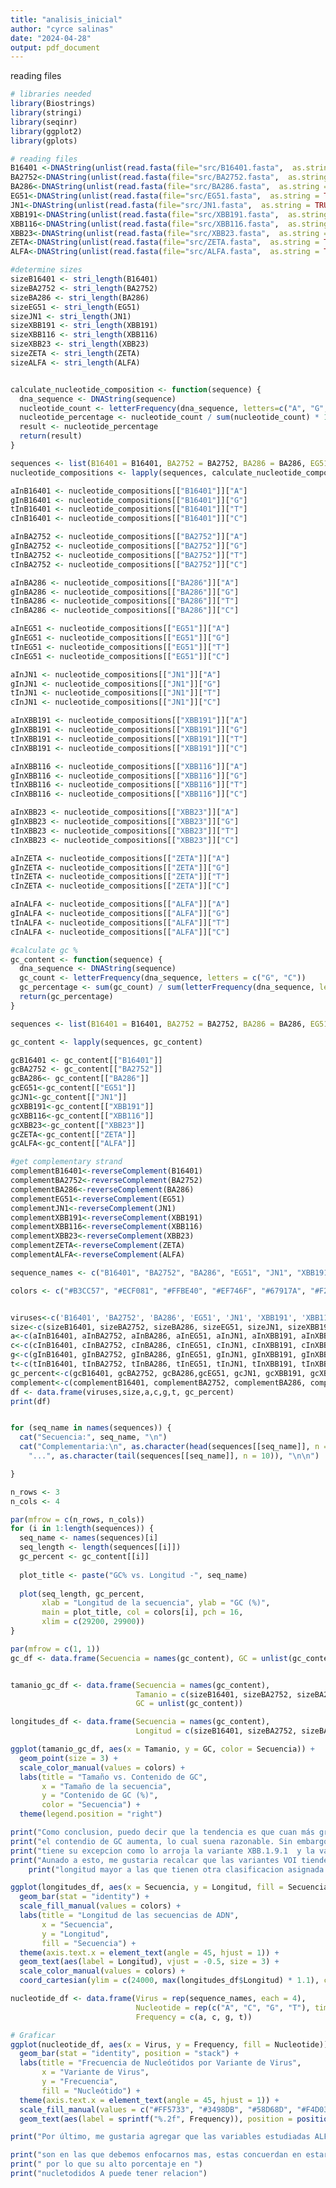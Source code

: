 ```yaml
---
title: "analisis_inicial"
author: "cyrce salinas"
date: "2024-04-28"
output: pdf_document
---
```

reading files

```r

# libraries needed
library(Biostrings)
library(stringi)
library(seqinr)
library(ggplot2)
library(gplots)
```

```r
# reading files
B16401 <-DNAString(unlist(read.fasta(file="src/B16401.fasta",  as.string = TRUE)))
BA2752<-DNAString(unlist(read.fasta(file="src/BA2752.fasta",  as.string = TRUE)))
BA286<-DNAString(unlist(read.fasta(file="src/BA286.fasta",  as.string = TRUE)))
EG51<-DNAString(unlist(read.fasta(file="src/EG51.fasta",  as.string = TRUE)))
JN1<-DNAString(unlist(read.fasta(file="src/JN1.fasta",  as.string = TRUE)))
XBB191<-DNAString(unlist(read.fasta(file="src/XBB191.fasta",  as.string = TRUE)))
XBB116<-DNAString(unlist(read.fasta(file="src/XBB116.fasta",  as.string = TRUE)))
XBB23<-DNAString(unlist(read.fasta(file="src/XBB23.fasta",  as.string = TRUE)))
ZETA<-DNAString(unlist(read.fasta(file="src/ZETA.fasta",  as.string = TRUE)))
ALFA<-DNAString(unlist(read.fasta(file="src/ALFA.fasta",  as.string = TRUE)))

#determine sizes
sizeB16401 <- stri_length(B16401)
sizeBA2752 <- stri_length(BA2752)
sizeBA286 <- stri_length(BA286)
sizeEG51 <- stri_length(EG51)
sizeJN1 <- stri_length(JN1)
sizeXBB191 <- stri_length(XBB191)
sizeXBB116 <- stri_length(XBB116)
sizeXBB23 <- stri_length(XBB23)
sizeZETA <- stri_length(ZETA)
sizeALFA <- stri_length(ALFA)


calculate_nucleotide_composition <- function(sequence) {
  dna_sequence <- DNAString(sequence)
  nucleotide_count <- letterFrequency(dna_sequence, letters=c("A", "G", "T", "C"))
  nucleotide_percentage <- nucleotide_count / sum(nucleotide_count) * 100
  result <- nucleotide_percentage
  return(result)
}

sequences <- list(B16401 = B16401, BA2752 = BA2752, BA286 = BA286, EG51 = EG51, JN1 = JN1, XBB191=XBB191, XBB116=XBB116, XBB23=XBB23, ZETA = ZETA, ALFA=ALFA)
nucleotide_compositions <- lapply(sequences, calculate_nucleotide_composition)

aInB16401 <- nucleotide_compositions[["B16401"]]["A"]
gInB16401 <- nucleotide_compositions[["B16401"]]["G"]
tInB16401 <- nucleotide_compositions[["B16401"]]["T"]
cInB16401 <- nucleotide_compositions[["B16401"]]["C"]

aInBA2752 <- nucleotide_compositions[["BA2752"]]["A"]
gInBA2752 <- nucleotide_compositions[["BA2752"]]["G"]
tInBA2752 <- nucleotide_compositions[["BA2752"]]["T"]
cInBA2752 <- nucleotide_compositions[["BA2752"]]["C"]

aInBA286 <- nucleotide_compositions[["BA286"]]["A"]
gInBA286 <- nucleotide_compositions[["BA286"]]["G"]
tInBA286 <- nucleotide_compositions[["BA286"]]["T"]
cInBA286 <- nucleotide_compositions[["BA286"]]["C"]

aInEG51 <- nucleotide_compositions[["EG51"]]["A"]
gInEG51 <- nucleotide_compositions[["EG51"]]["G"]
tInEG51 <- nucleotide_compositions[["EG51"]]["T"]
cInEG51 <- nucleotide_compositions[["EG51"]]["C"]

aInJN1 <- nucleotide_compositions[["JN1"]]["A"]
gInJN1 <- nucleotide_compositions[["JN1"]]["G"]
tInJN1 <- nucleotide_compositions[["JN1"]]["T"]
cInJN1 <- nucleotide_compositions[["JN1"]]["C"]

aInXBB191 <- nucleotide_compositions[["XBB191"]]["A"]
gInXBB191 <- nucleotide_compositions[["XBB191"]]["G"]
tInXBB191 <- nucleotide_compositions[["XBB191"]]["T"]
cInXBB191 <- nucleotide_compositions[["XBB191"]]["C"]

aInXBB116 <- nucleotide_compositions[["XBB116"]]["A"]
gInXBB116 <- nucleotide_compositions[["XBB116"]]["G"]
tInXBB116 <- nucleotide_compositions[["XBB116"]]["T"]
cInXBB116 <- nucleotide_compositions[["XBB116"]]["C"]

aInXBB23 <- nucleotide_compositions[["XBB23"]]["A"]
gInXBB23 <- nucleotide_compositions[["XBB23"]]["G"]
tInXBB23 <- nucleotide_compositions[["XBB23"]]["T"]
cInXBB23 <- nucleotide_compositions[["XBB23"]]["C"]

aInZETA <- nucleotide_compositions[["ZETA"]]["A"]
gInZETA <- nucleotide_compositions[["ZETA"]]["G"]
tInZETA <- nucleotide_compositions[["ZETA"]]["T"]
cInZETA <- nucleotide_compositions[["ZETA"]]["C"]

aInALFA <- nucleotide_compositions[["ALFA"]]["A"]
gInALFA <- nucleotide_compositions[["ALFA"]]["G"]
tInALFA <- nucleotide_compositions[["ALFA"]]["T"]
cInALFA <- nucleotide_compositions[["ALFA"]]["C"]

#calculate gc %
gc_content <- function(sequence) {
  dna_sequence <- DNAString(sequence)
  gc_count <- letterFrequency(dna_sequence, letters = c("G", "C"))
  gc_percentage <- sum(gc_count) / sum(letterFrequency(dna_sequence, letters = c("G", "C","T","A"))) * 100
  return(gc_percentage)
}

sequences <- list(B16401 = B16401, BA2752 = BA2752, BA286 = BA286, EG51 = EG51, JN1 = JN1, XBB191 = XBB191, XBB116 = XBB116, XBB23 = XBB23, ZETA = ZETA, ALFA = ALFA)

gc_content <- lapply(sequences, gc_content)

gcB16401 <- gc_content[["B16401"]]
gcBA2752 <- gc_content[["BA2752"]]
gcBA286<- gc_content[["BA286"]]
gcEG51<-gc_content[["EG51"]]
gcJN1<-gc_content[["JN1"]]
gcXBB191<-gc_content[["XBB191"]]
gcXBB116<-gc_content[["XBB116"]]
gcXBB23<-gc_content[["XBB23"]]
gcZETA<-gc_content[["ZETA"]]
gcALFA<-gc_content[["ALFA"]]

#get complementary strand
complementB16401<-reverseComplement(B16401)
complementBA2752<-reverseComplement(BA2752)
complementBA286<-reverseComplement(BA286)
complementEG51<-reverseComplement(EG51)
complementJN1<-reverseComplement(JN1)
complementXBB191<-reverseComplement(XBB191)
complementXBB116<-reverseComplement(XBB116)
complementXBB23<-reverseComplement(XBB23)
complementZETA<-reverseComplement(ZETA)
complementALFA<-reverseComplement(ALFA)

sequence_names <- c("B16401", "BA2752", "BA286", "EG51", "JN1", "XBB191", "XBB116", "XBB23", "ZETA", "ALFA")

colors <- c("#B3CC57", "#ECF081", "#FFBE40", "#EF746F", "#67917A", "#F2D694", "#DCEDC2", "#3D6B7D", "#D9CEB2", "#4ECDC4")


viruses<-c('B16401', 'BA2752', 'BA286', 'EG51', 'JN1', 'XBB191', 'XBB116', 'XBB23', 'ZETA', 'ALFA')
size<-c(sizeB16401, sizeBA2752, sizeBA286, sizeEG51, sizeJN1, sizeXBB191, sizeXBB116,  sizeXBB23,sizeZETA, sizeALFA)
a<-c(aInB16401, aInBA2752, aInBA286, aInEG51, aInJN1, aInXBB191, aInXBB116, aInXBB23, aInZETA, aInALFA)
c<-c(cInB16401, cInBA2752, cInBA286, cInEG51, cInJN1, cInXBB191, cInXBB116, cInXBB23, cInZETA, cInALFA)
g<-c(gInB16401, gInBA2752, gInBA286, gInEG51, gInJN1, gInXBB191, gInXBB116, gInXBB23, gInZETA, gInALFA)
t<-c(tInB16401, tInBA2752, tInBA286, tInEG51, tInJN1, tInXBB191, tInXBB116, tInXBB23, tInZETA, tInALFA)
gc_percent<-c(gcB16401, gcBA2752, gcBA286,gcEG51, gcJN1, gcXBB191, gcXBB116, gcXBB23, gcZETA, gcALFA )
complement<-c(complementB16401, complementBA2752, complementBA286, complementEG51, complementJN1, complementXBB191, complementXBB116, complementXBB23, complementZETA, complementALFA)
df <- data.frame(viruses,size,a,c,g,t, gc_percent)
print(df)


for (seq_name in names(sequences)) {
  cat("Secuencia:", seq_name, "\n")
  cat("Complementaria:\n", as.character(head(sequences[[seq_name]], n = 10)),
    "...", as.character(tail(sequences[[seq_name]], n = 10)), "\n\n")

}

n_rows <- 3
n_cols <- 4

par(mfrow = c(n_rows, n_cols))
for (i in 1:length(sequences)) {
  seq_name <- names(sequences)[i]
  seq_length <- length(sequences[[i]])
  gc_percent <- gc_content[[i]]
  
  plot_title <- paste("GC% vs. Longitud -", seq_name)
  
  plot(seq_length, gc_percent, 
       xlab = "Longitud de la secuencia", ylab = "GC (%)",
       main = plot_title, col = colors[i], pch = 16,
       xlim = c(29200, 29900))
}

par(mfrow = c(1, 1))
gc_df <- data.frame(Secuencia = names(gc_content), GC = unlist(gc_content))


tamanio_gc_df <- data.frame(Secuencia = names(gc_content),
                            Tamanio = c(sizeB16401, sizeBA2752, sizeBA286, sizeEG51, sizeJN1, sizeXBB191, sizeXBB116, sizeXBB23, sizeZETA, sizeALFA),
                            GC = unlist(gc_content))

longitudes_df <- data.frame(Secuencia = names(gc_content),
                            Longitud = c(sizeB16401, sizeBA2752, sizeBA286, sizeEG51, sizeJN1, sizeXBB191, sizeXBB116, sizeXBB23, sizeZETA, sizeALFA))

ggplot(tamanio_gc_df, aes(x = Tamanio, y = GC, color = Secuencia)) +
  geom_point(size = 3) +
  scale_color_manual(values = colors) +
  labs(title = "Tamaño vs. Contenido de GC",
       x = "Tamaño de la secuencia",
       y = "Contenido de GC (%)",
       color = "Secuencia") +
  theme(legend.position = "right")

print("Como conclusion, puedo decir que la tendencia es que cuan más grande es la secuencia,")
print("el contendio de GC aumenta, lo cual suena razonable. Sin embargo como toda regla,")
print("tiene su excepcion como lo arroja la variante XBB.1.9.1  y la variante BA.2.75.2. ")
print("Aunado a esto, me gustaria recalcar que las variantes VOI tienden a tener una ")
    print("longitud mayor a las que tienen otra clasificacion asignada por la SIG. ")

ggplot(longitudes_df, aes(x = Secuencia, y = Longitud, fill = Secuencia)) +
  geom_bar(stat = "identity") +
  scale_fill_manual(values = colors) +
  labs(title = "Longitud de las secuencias de ADN",
       x = "Secuencia",
       y = "Longitud",
       fill = "Secuencia") +
  theme(axis.text.x = element_text(angle = 45, hjust = 1)) +
  geom_text(aes(label = Longitud), vjust = -0.5, size = 3) +
  scale_color_manual(values = colors) +
  coord_cartesian(ylim = c(24000, max(longitudes_df$Longitud) * 1.1), clip = "off")

nucleotide_df <- data.frame(Virus = rep(sequence_names, each = 4),
                            Nucleotide = rep(c("A", "C", "G", "T"), times = length(sequence_names)),
                            Frequency = c(a, c, g, t))

# Graficar
ggplot(nucleotide_df, aes(x = Virus, y = Frequency, fill = Nucleotide)) +
  geom_bar(stat = "identity", position = "stack") +
  labs(title = "Frecuencia de Nucleótidos por Variante de Virus",
       x = "Variante de Virus",
       y = "Frecuencia",
       fill = "Nucleótido") +
  theme(axis.text.x = element_text(angle = 45, hjust = 1)) +
  scale_fill_manual(values = c("#FF5733", "#3498DB", "#58D68D", "#F4D03F")) +  
  geom_text(aes(label = sprintf("%.2f", Frequency)), position = position_stack(vjust = 0.5), size = 3) 

print("Por último, me gustaria agregar que las variables estudiadas ALFA, ZETA ")

print("son en las que debemos enfocarnos mas, estas concuerdan en estar en la clasificacion de VOC,")
print(" por lo que su alto porcentaje en ")
print("nucletodidos A puede tener relacion")
```
